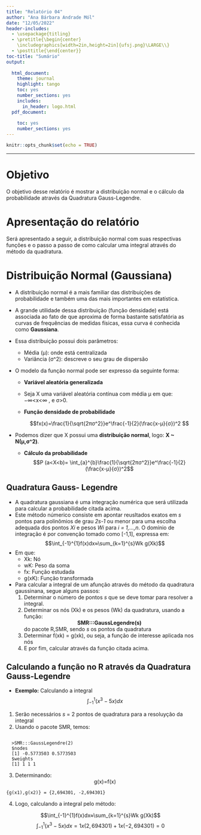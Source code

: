 ```yaml
---
title: "Relatório 04"
author: "Ana Bárbara Andrade Mól"
date: "12/05/2022"
header-includes:
  - \usepackage{titling}
  - \pretitle{\begin{center}
    \includegraphics[width=2in,height=2in]{ufsj.png}\LARGE\\}
  - \posttitle{\end{center}}
toc-title: "Sumário"
output:
  
  html_document:
    theme: journal
    highlight: tango
    toc: yes
    number_sections: yes
    includes:
      in_header: logo.html
  pdf_document:
    
    toc: yes
    number_sections: yes
---
```


```r
knitr::opts_chunk$set(echo = TRUE)
```
--- 

# Objetivo

O objetivo desse relatório é mostrar a distribuição normal e o cálculo da probabilidade através da Quadratura Gauss-Legendre.


# Apresentação do relatório

Será apresentado a seguir, a distribuição normal com suas respectivas funções e o passo a passo de como calcular uma integral através do método da quadratura.


# Distribuição Normal (Gaussiana)

  - A distribuição normal é a mais familiar das distribuições de probabilidade e também uma das mais importantes em estatística.
  - A grande utilidade dessa distribuição (função densidade) está associada ao fato de que aproxima de forma bastante satisfatória as curvas de frequências de medidas físicas, essa curva é conhecida como **Gaussiana**.
  - Essa distribuição possui dois parâmetros: 
     - Média (μ): onde está centralizada
     - Variância (σ^2): descreve o seu grau de dispersão
     
  - O modelo da função normal pode ser expresso da seguinte forma: 

    - **Variável aleatória generalizada**
     - Seja X uma variável aleatória contínua com média μ em que: −∞<x<∞ , e σ>0.
  
    -  **Função densidade de probabilidade** 
   <center>
   $$fx(x)=\frac{1}{\sqrt{2πσ^2}}e^\frac{-1}{2}(\frac{x-μ}{σ})^2 $$
  - Podemos dizer que X possui uma **distribuição normal**, logo: **X ~ N(μ,σ^2)**.
  </center>
  
  
    - **Cálculo da probabilidade**
   <center>
   $$P (a<X<b)= \int_{a}^{b}\frac{1}{\sqrt{2πσ^2}}e^\frac{-1}{2}(\frac{x-μ}{σ})^2$$
  </center>


## Quadratura Gauss- Legendre 

  - A quadratura gaussiana é uma integração numérica que será utilizada para calcular a probabilidade citada acima.
  - Este método númerico consiste em apontar reusltados exatos em *s* pontos para polinômios de grau *2s-1* ou menor para uma escolha adequada dos pontos *Xi* e pesos *Wi* para *i = 1,...,n*. O domínio de integração é por convenção tomado como [-1,1], expressa em: 
  <center> 
  $$\int_{-1}^{1}f(x)dx≈\sum_{k=1}^{s}Wk g(Xk)$$
  </center>
  
  - Em que:
    - Xk: Nó
    - wK: Peso da soma 
    - fx: Função estudada
    - g(xK): Função transformada
   
  - Para calcular a integral de um afunção através do método da quadratura gaussinana, segue alguns passos: 
     1. Determinar o número de pontos *s* que se deve tomar para resolver a integral.
     2. Determinar os nós (Xk) e os pesos (Wk) da quadratura, usando a função: 
    <center> 
    **SMR:::GaussLegendre(s)** 
    </center>
    do pacote R,SMR, sendo *s* os pontos da quadratura
     3. Determinar f(xk) = g(xk), ou seja, a função de interesse aplicada nos nós
     4. E por fim, calcular através da função citada acima.

## Calculando a função no R através da Quadratura Gauss-Legendre

  - **Exemplo:** Calculando a integral 
  <center>
  $$\int_{-1}^{1} (x^3-5x)dx$$
  </center>
  
  1. Serão necessários *s* = 2 pontos de quadratura para a resoluyção da integral
  2. Usando o pacote SMR, temos: 
  
```
  
  >SMR:::GaussLegendre(2)
  $nodes
  [1] -0.5773503 0.5773503
  $weights
  [1] 1 1 1 

```
  3. Determinando:
  <center>
    g(x)=f(x)
    
    {g(x1),g(x2)} = {2,694301, -2,694301}
  </center>
  
  4. Logo, calculando a integral pelo método: 
  
   <center> 
  $$\int_{-1}^{1}f(x)dx≈\sum_{k=1}^{s}Wk g(Xk)$$
  </center>
  
  <center>
  $$\int_{-1}^{1} (x^3-5x)dx = 1 x (2,694301) + 1 x (-2,694301) = 0$$
  </center>
  
